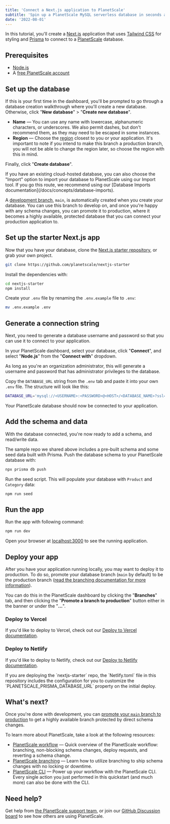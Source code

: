 ```yaml
---
title: 'Connect a Next.js application to PlanetScale'
subtitle: 'Spin up a PlanetScale MySQL serverless database in seconds and connect to a Next.js application'
date: '2022-08-01'
---
```



In this tutorial, you'll create a [Next.js](https://nextjs.org/) application that uses [Tailwind CSS](https://tailwindcss.com/) for styling and [Prisma](https://www.prisma.io/) to connect to a [PlanetScale](https://planetscale.com) database.


## Prerequisites

- [Node.js](https://nodejs.org/en/download/)
- A [free PlanetScale account](https://auth.planetscale.com/sign-up)

## Set up the database

If this is your first time in the dashboard, you'll be prompted to go through a database creation walkthrough where you'll create a new database. Otherwise, click "**New database**" > "**Create new database**".

- **Name** &mdash; You can use any name with lowercase, alphanumeric characters, or underscores. We also permit dashes, but don't recommend them, as they may need to be escaped in some instances.
- **Region** &mdash; Choose the [region](/docs/concepts/regions#available-regions) closest to you or your application. It's important to note if you intend to make this branch a production branch, you will not be able to change the region later, so choose the region with this in mind.

Finally, click "**Create database**".

<ImageBlock alt='Create a new database modal' src={database} />

<InfoBlock type='note'>
  If you have an existing cloud-hosted database, you can also choose the "Import" option to import your database to PlanetScale using our Import tool. If you go this route, we recommend using our [Database Imports documentation](/docs/concepts/database-imports).
</InfoBlock>

A [development branch](/docs/concepts/branching), `main`, is automatically created when you create your database. You can use this branch to develop on, and once you're happy with any schema changes, you can promote it to production, where it becomes a highly available, protected database that you can connect your production application to.

## Set up the starter Next.js app

Now that you have your database, clone the [Next.js starter repository](https://github.com/planetscale/nextjs-starter), or grab your own project.

```sh
git clone https://github.com/planetscale/nextjs-starter
```

Install the dependencies with:

```sh
cd nextjs-starter
npm install
```

Create your `.env` file by renaming the `.env.example` file to `.env`:

```sh
mv .env.example .env
```

## Generate a connection string

Next, you need to generate a database username and password so that you can use it to connect to your application.

In your PlanetScale dashboard, select your database, click "**Connect**", and select "**Node.js**" from the "**Connect with**" dropdown.

As long as you're an organization administrator, this will generate a username and password that has administrator privileges to the database.

Copy the `DATABASE_URL` string from the `.env` tab and paste it into your own `.env` file. The structure will look like this:

```sh
DATABASE_URL='mysql://<USERNAME>:<PASSWORD>@<HOST>/<DATABASE_NAME>?ssl={"rejectUnauthorized":true}'
```

Your PlanetScale database should now be connected to your application.

## Add the schema and data

With the database connected, you're now ready to add a schema, and read/write data.

The sample repo we shared above includes a pre-built schema and some seed data built with Prisma. Push the database schema to your PlanetScale database with:

```sh
npx prisma db push
```

Run the seed script. This will populate your database with `Product` and `Category` data:

```sh
npm run seed
```

## Run the app

Run the app with following command:

```sh
npm run dev
```

Open your browser at [localhost:3000](localhost:3000) to see the running application.

## Deploy your app

After you have your application running locally, you may want to deploy it to production. To do so, promote your database branch (`main` by default) to be the production branch ([read the branching documentation for more information](/docs/concepts/branching)).

You can do this in the PlanetScale dashboard by clicking the "**Branches**" tab, and then clicking the "**Promote a branch to production**" button either in the banner or under the "**...**".

<ImageBlock alt='Promote a branch to production' src={production} />

### Deploy to Vercel

If you'd like to deploy to Vercel, check out our [Deploy to Vercel documentation](/docs/tutorials/deploy-to-vercel).

### Deploy to Netlify

If you'd like to deploy to Netlify, check out our [Deploy to Netlify documentation](/docs/tutorials/deploy-to-netlify).

<InfoBlock type='note'>
  If you are deploying the `nextjs-starter` repo, the `Netlify.toml` file in this repository includes the configuration for you to customize the `PLANETSCALE_PRISMA_DATABASE_URL` property on the initial deploy.
</InfoBlock>

## What's next?

Once you're done with development, you can [promote your `main` branch to production](/docs/concepts/branching#promote-a-branch-to-production) to get a highly available branch protected by direct schema changes.

To learn more about PlanetScale, take a look at the following resources:

- [PlanetScale workflow](/docs/concepts/planetscale-workflow) &mdash; Quick overview of the PlanetScale workflow: branching, non-blocking schema changes, deploy requests, and reverting a schema change.
- [PlanetScale branching](/docs/concepts/branching) &mdash; Learn how to utilize branching to ship schema changes with no locking or downtime.
- [PlanetScale CLI](/docs/reference/planetscale-cli) &mdash; Power up your workflow with the PlanetScale CLI. Every single action you just performed in this quickstart (and much more) can also be done with the CLI.

## Need help?

Get help from [the PlanetScale support team](https://support.planetscale.com), or join our [GitHub Discussion board](https://github.com/planetscale/discussion/discussions) to see how others are using PlanetScale.

